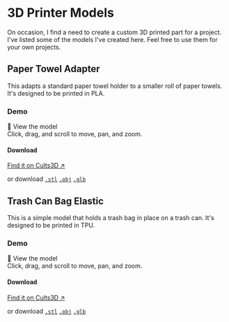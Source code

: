 
# 3D Printer Models

On occasion, I find a need to create a custom 3D printed part for a project. I've listed some of the models I've created here. Feel free to use them for your own projects.


## Paper Towel Adapter

This adapts a standard paper towel holder to a smaller roll of paper towels. It's designed to be printed in PLA.

### Demo

<Accordion type="single" defaultValue="item-1" collapsible>
  <AccordionItem value="item-1">
    <AccordionTrigger className="nx-text-primary-600 text-xl font-bold">🗿 View the model</AccordionTrigger>
    <AccordionContent>
      <div className="w-xs relative h-60">
				<View3d src="/static/3d/paper-towel-adapter.glb" />
			</div>
			<Callout type='info' emoji='👆'>
				<span className="text-xs">Click, drag, and scroll to move, pan, and zoom.</span>
			</Callout>
    </AccordionContent>
  </AccordionItem>
</Accordion>

#### Download

<Thick className="my-4">[Find it on Cults3D ↗](https://cults3d.com/en/3d-model/home/paper-towel-roll-adapter)</Thick>

<span className="text-xs">or download [`.stl`](/static/3d/paper-towel-adapter.stl) [`.obj`](/static/3d/paper-towel-adapter.zip) [`.glb`](/static/3d/paper-towel-adapter.glb)</span>


## Trash Can Bag Elastic

This is a simple model that holds a trash bag in place on a trash can. It's designed to be printed in TPU.

### Demo

<Accordion type="single" defaultValue="item-1" collapsible>
  <AccordionItem value="item-1">
    <AccordionTrigger className="nx-text-primary-600 text-xl font-bold">🗿 View the model</AccordionTrigger>
    <AccordionContent>
      <div className="w-xs h-60">
				<View3d src="/static/3d/trash-can-elastic.glb" />
			</div>
			<Callout type='info' emoji='👆'>
				<span className="text-xs">Click, drag, and scroll to move, pan, and zoom.</span>
			</Callout>
    </AccordionContent>
  </AccordionItem>
</Accordion>

#### Download

<Thick className="my-4">[Find it on Cults3D ↗](https://cults3d.com/en/3d-model/home/trash-can-bin-elastic-band-bag-holder)</Thick>

<span className="text-xs">or download [`.stl`](/static/3d/trash-can-elastic.stl) [`.obj`](/static/3d/trash-can-elastic.zip) [`.glb`](/static/3d/trash-can-elastic.glb)</span>
